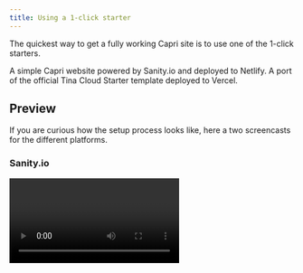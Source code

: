 ```yaml
---
title: Using a 1-click starter
---
```


The quickest way to get a fully working Capri site is to use one of the 1-click starters.

<TwoCols>
  <Card title="Sanity.io" link="/docs/integrations/sanity">
    A simple Capri website powered by Sanity.io and deployed to Netlify.
  </Card>
  <Card title="TinaCMS" link="/docs/integrations/tinacms">
    A port of the official Tina Cloud Starter template deployed to Vercel.
  </Card>
</TwoCols>

## Preview

If you are curious how the setup process looks like, here a two screencasts for the
different platforms.

### Sanity.io

<Video videoId="721967838" title="1-click starter" />

### TinaCMS

<Video videoId="721979817" title="1-click starter" />
